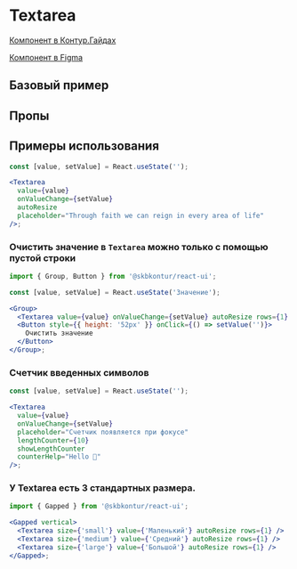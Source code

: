 
<Meta of={TextareaStories} />

# Textarea

[Компонент в Контур.Гайдах](https://guides.kontur.ru/components/input-fields/textarea/)

[Компонент в Figma](https://www.figma.com/file/87ScqxPzJpF9DcVBNYWOjM/%E2%9A%A1-Kontur-UI-Modern-Layout?node-id=203%3A2333)

<Description />

## Базовый пример

<Primary />

## Пропы

<Controls />

## Примеры использования

```jsx harmony
const [value, setValue] = React.useState('');

<Textarea
  value={value}
  onValueChange={setValue}
  autoResize
  placeholder="Through faith we can reign in every area of life"
/>;
```

### Очистить значение в `Textarea` можно только с помощью пустой строки

```jsx harmony
import { Group, Button } from '@skbkontur/react-ui';

const [value, setValue] = React.useState('Значение');

<Group>
  <Textarea value={value} onValueChange={setValue} autoResize rows={1} placeholder="Плейсхолдер" />
  <Button style={{ height: '52px' }} onClick={() => setValue('')}>
    Очистить значение
  </Button>
</Group>;
```

### Счетчик введенных символов

```jsx harmony
const [value, setValue] = React.useState('');

<Textarea
  value={value}
  onValueChange={setValue}
  placeholder="Счетчик появляется при фокусе"
  lengthCounter={10}
  showLengthCounter
  counterHelp="Hello 👋"
/>;
```

### У Textarea есть 3 стандартных размера.

```jsx harmony
import { Gapped } from '@skbkontur/react-ui';

<Gapped vertical>
  <Textarea size={'small'} value={'Маленький'} autoResize rows={1} />
  <Textarea size={'medium'} value={'Средний'} autoResize rows={1} />
  <Textarea size={'large'} value={'Большой'} autoResize rows={1} />
</Gapped>;
```
